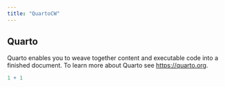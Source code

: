 ```yaml
---
title: "QuartoCW"
---
```


## Quarto

Quarto enables you to weave together content and executable code into a finished document. To learn more about Quarto see <https://quarto.org>.

```r
1 + 1
```
